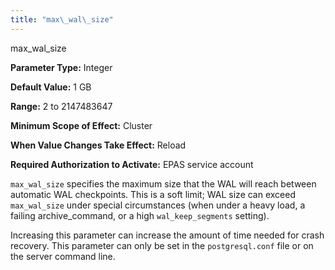 ```yaml
---
title: "max\_wal\_size"
---
```


<div id="max_wal_size" class="registered_link"></div>


<div class="index">

max_wal_size

</div>

**Parameter Type:** Integer

**Default Value:** 1 GB

**Range:** 2 to 2147483647

**Minimum Scope of Effect:** Cluster

**When Value Changes Take Effect:** Reload

**Required Authorization to Activate:** EPAS service account

`max_wal_size` specifies the maximum size that the WAL will reach between automatic WAL checkpoints. This is a soft limit; WAL size can exceed `max_wal_size` under special circumstances (when under a heavy load, a failing archive_command, or a high `wal_keep_segments` setting).

Increasing this parameter can increase the amount of time needed for crash recovery. This parameter can only be set in the `postgresql.conf` file or on the server command line.
